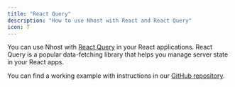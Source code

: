 ```yaml
---
title: "React Query"
description: "How to use Nhost with React and React Query"
icon: T
---
```


You can use Nhost with [React Query](https://react-query.tanstack.com/) in your React applications. React Query is a popular data-fetching library that helps you manage server state in your React apps.

You can find a working example with instructions in our [GitHub repository](https://github.com/nhost/nhost/blob/main/examples/guides/react-query/README.md).
